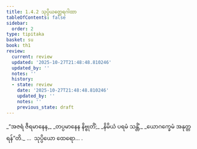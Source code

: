 ```yaml
---
title: 1.4.2 သုပ္ပိယတ္ထေရဂါထာ
tableOfContents: false
sidebar:
  order: 2
type: tipitaka
basket: su
book: th1
review:
  current: review
  updated: '2025-10-27T21:48:48.810246'
  updated_by: ''
  notes: ''
  history:
  - state: review
    date: '2025-10-27T21:48:48.810246'
    updated_by: ''
    notes: ''
    previous_state: draft
---
```



<ReviewStatus review={frontmatter.review} showDetails={true} />

<HypothesisAnnotation frontmatter={frontmatter} />

<DynamicBreadcrumb />

<Division number="32" book="th1" e="ch" v="19" p="227">

<Paragraph number="74" type="verses" book="th1">
_“အဇရံ ဇီရမာနေန,_  
_တပ္ပမာနေန နိဗ္ဗုတိံ;_  
_နိမိယံ ပရမံ သန္တိံ,_  
_ယောဂက္ခေမံ အနုတ္တရန်”တိ._  


</Paragraph>
</Division>

<Paragraph number="75" type="center" book="th1">
…  သုပ္ပိယော ထေရော… .
</Paragraph>
